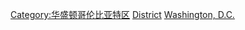 {{Commons cat|Transport in Washington, D.C.}}

[[Category:华盛顿哥伦比亚特区|Category:华盛顿哥伦比亚特区]]
[[Category:美國各州交通|District]]
[[Category:美国各城市交通|Washington, D.C.]]
